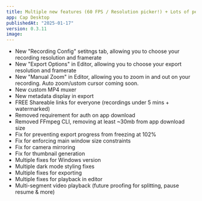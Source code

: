 ```yaml
---
title: Multiple new features (60 FPS / Resolution picker!) + Lots of performance improvements & bug fixes
app: Cap Desktop
publishedAt: "2025-01-17"
version: 0.3.11
image:
---
```


- New "Recording Config" setitngs tab, allowing you to choose your recording resolution and framerate
- New "Export Options" in Editor, allowing you to choose your export resolution and framerate
- New "Manual Zoom" in Editor, allowing you to zoom in and out on your recording. Auto zoom/ustom cursor coming soon.
- New custom MP4 muxer
- New metadata display in export
- FREE Shareable links for everyone (recordings under 5 mins + watermarked)
- Removed requirement for auth on app download
- Removed FFmpeg CLI, removing at least ~30mb from app download size
- Fix for preventing export progress from freezing at 102%
- Fix for enforcing main window size constraints
- Fix for camera mirroring
- Fix for thumbnail generation
- Multiple fixes for Windows version
- Multiple dark mode styling fixes
- Multiple fixes for exporting
- Multiple fixes for playback in editor
- Multi-segment video playback (future proofing for splitting, pause resume & more)